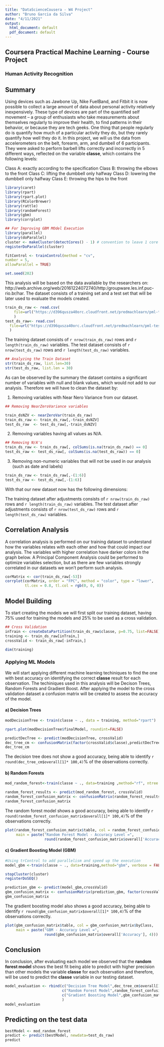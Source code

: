 ```yaml
---
title: "DataScienceCousera - W4 Project"
author: "Bruno Garcia da Silva"
date: "4/11/2021"
output:
  html_document: default
  pdf_document: default
---
```


## Coursera Practical Machine Learning - Course Project
### Human Activity Recognition

## Summary
Using devices such as Jawbone Up, Nike FuelBand, and Fitbit it is now possible to collect a large amount of data about personal activity relatively inexpensively. These type of devices are part of the quantified self movement – a group of enthusiasts who take measurements about themselves regularly to improve their health, to find patterns in their behavior, or because they are tech geeks. One thing that people regularly do is quantify how much of a particular activity they do, but they rarely quantify how well they do it. In this project, we will us the data from accelerometers on the belt, forearm, arm, and dumbell of 6 participants. They were asked to perform barbell lifts correctly and incorrectly in 5 different ways, reflected on the variable **classe**, which contains the following levels:

Class A: exactly according to the specification
Class B: throwing the elbows to the front
Class C: lifting the dumbbell only halfway
Class D: lowering the dumbbell only halfway
Class E: throwing the hips to the front


```r
library(caret)
library(rpart)
library(rpart.plot)
library(RColorBrewer)
library(rattle)
library(randomForest)
library(gbm)
library(corrplot)

## For Improving GBM MOdel Execution
library(parallel)
library(doParallel)
cluster <- makeCluster(detectCores() - 1) # convention to leave 1 core for OS
registerDoParallel(cluster)

fitControl <- trainControl(method = "cv",
number = 5,
allowParallel = TRUE)

set.seed(202)
```

This analysis will be based on the data available by the researchers on: http://web.archive.org/web/20161224072740/http:/groupware.les.inf.puc-rio.br/har. The dataset consists of a training set and a test set that will be later used to evaluate the models created. 

```r
train_ds_raw <- read.csv(
    file=url("https://d396qusza40orc.cloudfront.net/predmachlearn/pml-training.csv")
    )
test_ds_raw<- read.csv(
  file=url("https://d396qusza40orc.cloudfront.net/predmachlearn/pml-testing.csv")
  )
```

The training dataset consists of `r nrow(train_ds_raw)` rows and  `r length(train_ds_raw)` variables.
The test dataset consists of `r nrow(test_ds_raw)` rows and  `r length(test_ds_raw)` variables.

```r
## Analyzing the Train Dataset
str(train_ds_raw, list.len=30)
str(test_ds_raw, list.len = 30)
```

As can be observed by the summary the dataset contains a significant number of variables with null and blank values, which would not add to our analysis. Therefore we will have to clean the dataset by:

1. Removing variables with Near Nero Variance from our dataset.
```r
## Removing NearZeroVariance variables

train_dsNZV <- nearZeroVar(train_ds_raw)
train_ds_raw <- train_ds_raw[,-train_dsNZV]
test_ds_raw  <- test_ds_raw[,-train_dsNZV]
```

2. Removing variables having  all values as N/A.
```r
## Removing N/A's
train_ds_raw <- train_ds_raw[, colSums(is.na(train_ds_raw)) == 0]
test_ds_raw <- test_ds_raw[, colSums(is.na(test_ds_raw)) == 0]

```


3. Removing non-numeric variables that will not be used in our analysis (such as date and labels)
```r
train_ds_raw <- train_ds_raw[,-(1:6)]
test_ds_raw <- test_ds_raw[,-(1:6)]
```

With that our new dataset now has the following dimensions:

The training dataset after adjustments consists of `r nrow(train_ds_raw)` rows and  `r length(train_ds_raw)` variables.
The test dataset after adjustments consists of `r nrow(test_ds_raw)` rows and  `r length(test_ds_raw)` variables.


## Correlation Analysis

A correlation analysis is performed on our training dataset to understand how the variables relates with each other and  how that could impact our analysis. The variables with higher correlation have darker colors in the graph below. A Principal Component Analysis could be performed to optimize variables selection, but as there are few variables strongly correlated in our datasets we won't perform such analysis.

```r
corMatrix <- cor(train_ds_raw[-53])
corrplot(corMatrix, order = "FPC", method = "color", type = "lower", 
         tl.cex = 0.8, tl.col = rgb(0, 0, 0))
```

## Model Building

To start creating the models we will first split our training dataset, having 75% used for training the models and 25% to be used as a cross validation.

```r
  
## Cross Validation
inTrain <- createDataPartition(train_ds_raw$classe, p=0.75, list=FALSE)
training <- train_ds_raw[inTrain,]
crossValid <- train_ds_raw[-inTrain,]

dim(training)
```

### Applying ML Models
We will start applying different machine learning techiniques to find the one with best accuracy on identifying the correct **classe** result for each observation. The techiniques used in this analysis will be Decison Trees, Random Forests and Gradient Boost. After applying the model to the cross validation dataset a confusion matrix will be created to assess the accuracy of the model.

#### a) Decision Trees
```r
modDecisionTree <- train(classe ~ ., data = training, method="rpart")
```

```r
rpart.plot(modDecisionTree$finalModel, roundint=FALSE)
```

```r
predictDecTree <- predict(modDecisionTree, crossValid)
dec_tree_cm <- confusionMatrix(factor(crossValid$classe),predictDecTree)
dec_tree_cm
```

The decision tree does not show a good accuracy, being able to identify `r round(dec_tree_cm$overall[1]* 100,4)`% of the observations correctly.

#### b) Random Forests

```r
mod_random_forest<-train(classe ~ ., data=training ,method="rf", ntree = 100)
```

```r
random_forest_results <- predict(mod_random_forest, crossValid)
random_forest_confusion_matrix <- confusionMatrix(random_forest_results, factor(crossValid$classe))
random_forest_confusion_matrix
```

The random forest model shows a good accuracy, being able to identify `r round(random_forest_confusion_matrix$overall[1]* 100,4)`% of the observations correctly.

```r
plot(random_forest_confusion_matrix$table, col = random_forest_confusion_matrix$byClass, 
     main = paste("Random Forest Model - Accuracy Level =",
                  round(random_forest_confusion_matrix$overall['Accuracy'], 4)))
```

#### c) Gradient Boosting Model (GBM)

```r
#Using trControl to add parallelism and speed up the execution
model_gbm <-train(classe ~ ., data=training,method="gbm", verbose = FALSE,trControl = fitControl)
```

```r
stopCluster(cluster)
registerDoSEQ()
```


```r
prediction_gbm <- predict(model_gbm,crossValid)
gbm_confusion_matrix <- confusionMatrix(prediction_gbm, factor(crossValid$classe))
gbm_confusion_matrix
```

The gradient boosting model also shows a good accuracy, being able to identify `r round(gbm_confusion_matrix$overall[1]* 100,4)`% of the observations correctly.

```r
plot(gbm_confusion_matrix$table, col = gbm_confusion_matrix$byClass, 
     main = paste("GBM - Accuracy Level =",
                  round(gbm_confusion_matrix$overall['Accuracy'], 4)))
```

## Conclusion

In conclusion, after evaluating each model we observed that the **random forest model** shows the best fit being able to predict with higher precision than other models the variable **classe** for each observation and therefore, will be used to predict the **classe** variable in our testing dataset.

```r
model_evaluation <- rbind(c("Decision Tree Model",dec_tree_cm$overall[1]),
                          c("Random Forest Model",random_forest_confusion_matrix$overall[1]),
                          c("Gradient Boosting Model",gbm_confusion_matrix$overall[1])
                          )
model_evaluation
```


## Predicting on the test data

```r
bestModel <- mod_random_forest
predict <- predict(bestModel, newdata=test_ds_raw)
predict
```
